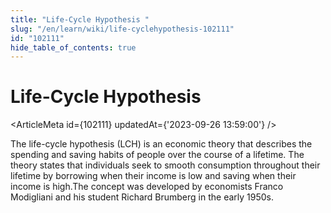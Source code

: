 ```yaml
---
title: "Life-Cycle Hypothesis "
slug: "/en/learn/wiki/life-cyclehypothesis-102111"
id: "102111"
hide_table_of_contents: true
---
```



# Life-Cycle Hypothesis 

<ArticleMeta id={102111} updatedAt={'2023-09-26 13:59:00'} />
<div className='border-solid border-b border-t-0 my-4 border-[var(--ifm-color-gray-300)]' />

The life-cycle hypothesis (LCH) is an economic theory that describes the spending and saving habits of people over the course of a lifetime. The theory states that individuals seek to smooth consumption throughout their lifetime by borrowing when their income is low and saving when their income is high.The concept was developed by economists Franco Modigliani and his student Richard Brumberg in the early 1950s.
